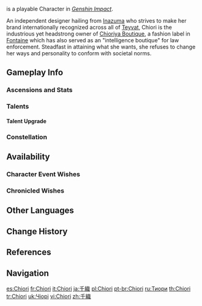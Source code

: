 {{CharacterTabs}}
{{About|the playable character|the [[Genius Invokation TCG]] Character Card|Chiori (Character Card)}}
{{Character Infobox
|image            = <gallery>
Chiori Card.png|Card
Character Chiori Full Wish.png|Wish
Character Chiori Game.png|In-Game
</gallery>
|type             = Playable
|name             = Chiori
|element          = Geo
|weapon           = Sword
|quality          = 5

|title            = The Thundering Seamstress
|title2           = Boss of the Chioriya Boutique
|birthday         = August 17th
|constellation    = Cisoria
|region           = Inazuma
|region2          = Fontaine
|regionNote2      = in lore
|affiliation      = Court of Fontaine
|affiliationNote  = on profile
|affiliation2     = Chioriya Boutique
|dish             = "Fashion Show"
|namecard         = Chiori: Spectacular Sleeves
|obtain           =
* [[Of Silken Clouds Woven|Event Wish &mdash; Of Silken Clouds Woven]]
|obtainType       = Event-Exclusive
|event_name       = Of Silken Clouds Woven
|releaseDate      = 2024-03-13

|voiceEN          = {{w|Brittany Lauda}}<ref name="Version 4.5 Trailer">YouTube: [https://youtu.be/P6xGgOI3GWY Version 4.5 "Blades Weaving Betwixt Brocade" Trailer] (Video Description)</ref>
|voiceCN          = [https://zh.moegirl.org.cn/陈阳 Chen Yang ({{zh|陈阳}})]<ref>Bilibili: [https://www.bilibili.com/video/BV1XJ4m1e77G {{zh|《原神》4.5版本PV：「铓锋锦间裁」}}] (Video Description)</ref>
|voiceJP          = {{w|Ayana Taketatsu|Taketatsu Ayana ({{ja|竹達彩奈}})}}<ref>Twitter: [https://twitter.com/genshin_7/status/1733095700433457434 JP VA Announcement]</ref>
|voiceKR          =  {{w|ko:이다은|Lee Da-eun ({{ko|이다은}})}}<ref>YouTube: [https://youtu.be/QquFMXRNros {{ko|원신 | 4.5 버전 PV: 「비단을 가르는 칼끝」}}] (Video Description)</ref>
}}
{{Lang|'''Chiori'''|ja=千織|ja_rm=Chiori}} is a playable {{Geo}} Character in ''[[Genshin Impact]]''.

An independent designer hailing from [[Inazuma]] who strives to make her brand internationally recognized across all of [[Teyvat]], Chiori is the industrious yet headstrong owner of [[Chioriya Boutique]], a fashion label in [[Fontaine]] which has also served as an "intelligence boutique" for law enforcement. Steadfast in attaining what she wants, she refuses to change her ways and personality to conform with societal norms.

==Gameplay Info==
===Ascensions and Stats===
{{Character Ascensions and Stats}}

===Talents===
{{Talent Table}}

====Talent Upgrade====
{{Talent Upgrade}}

===Constellation===
{{Constellation Table}}

==Availability==
===Character Event Wishes===
{{Featured}}
===Chronicled Wishes===
{{Featured|chronicled=1}}

==Other Languages==
{{Other Languages|default_hidden=1
|en      = Chiori
|zhs     = 千织
|zhs_rm  = Qiānzhī
|zht     = 千織
|zht_rm  = Qiānzhī
|ja      = 千織
|ja_rm   = Chiori
|ko      = 치오리
|es      = Chiori
|fr      = Chiori
|ru      = Тиори
|th      = Chiori
|vi      = Chiori
|de      = Chiori
|id      = Chiori
|pt      = Chiori
|tr      = Chiori
|it      = Chiori
}}

==Change History==
{{Change History|4.5|introduced=3.7}}

==References==
{{Reflist}}

==Navigation==
{{Character Navbox}}

[[es:Chiori]]
[[fr:Chiori]]
[[it:Chiori]]
[[ja:千織]]
[[pl:Chiori]]
[[pt-br:Chiori]]
[[ru:Тиори]]
[[th:Chiori]]
[[tr:Chiori]]
[[uk:Чіорі]]
[[vi:Chiori]]
[[zh:千織]]